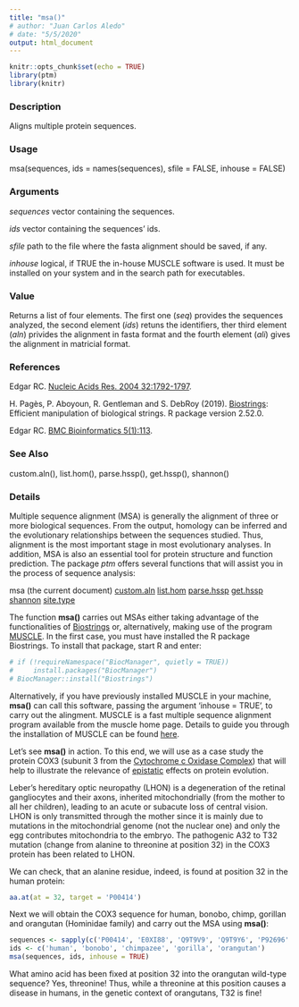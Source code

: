 ```yaml
---
title: "msa()"
# author: "Juan Carlos Aledo"
# date: "5/5/2020"
output: html_document
---
```


```r
knitr::opts_chunk$set(echo = TRUE)
library(ptm)
library(knitr)
```

### Description
Aligns multiple protein sequences.

### Usage
msa(sequences, ids = names(sequences), sfile = FALSE, inhouse = FALSE)

### Arguments
_sequences_	vector containing the sequences.

_ids_  vector containing the sequences' ids.

_sfile_ path to the file where the fasta alignment should be saved, if any.

_inhouse_ logical, if TRUE the in-house MUSCLE software is used. It must be installed on your system and in the search path for executables.

### Value

Returns a list of four elements. The first one (*seq*) provides the sequences analyzed, the second element (*ids*) retuns the identifiers, ther third element (*aln*) privides the alignment in fasta format and the fourth element (*ali*) gives the alignment in matricial format.

### References
Edgar RC. [Nucleic Acids Res. 2004 32:1792-1797](https://www.ncbi.nlm.nih.gov/pmc/articles/PMC390337/).

H. Pagès, P. Aboyoun, R. Gentleman and S. DebRoy (2019). [Biostrings](https://bioconductor.org/packages/release/bioc/html/Biostrings.html): Efficient
  manipulation of biological strings. R package version 2.52.0.


Edgar RC. [BMC Bioinformatics 5(1):113](https://www.ncbi.nlm.nih.gov/pmc/articles/PMC517706/).

### See Also
custom.aln(), list.hom(), parse.hssp(), get.hssp(), shannon()

### Details

Multiple sequence alignment (MSA) is generally the alignment of three or more biological sequences. From the output, homology can be inferred and the evolutionary relationships between the sequences studied. Thus, alignment is the most important stage in most evolutionary analyses. In addition, MSA is also an essential tool for protein structure and function prediction. The package _ptm_ offers several functions that will assist you in the process of sequence analysis:

msa (the current document)
[custom.aln](/custom.aln)
[list.hom](/list.hom)
[parse.hssp](/parse.hssp)
[get.hssp](/get.hssp)
[shannon](/shannon)
[site.type](/site.type)

The function **msa()** carries out MSAs either taking advantage of the functionalities of [Biostrings](carries out MSAs using) or, alternatively, making use of the program [MUSCLE](https://www.drive5.com/muscle/). In the first case, you must have installed the R package Biostrings. To install that package, start R and enter:

```r
# if (!requireNamespace("BiocManager", quietly = TRUE))
#     install.packages("BiocManager")
# BiocManager::install("Biostrings")
```

Alternatively, if you have previously installed MUSCLE in your machine, **msa()** can call this software, passing the argument 'inhouse = TRUE', to carry out the alingment. MUSCLE is a fast multiple sequence alignment program available from the muscle home page. Details to guide you through the installation of MUSCLE can be found [here](/installing).


Let's see **msa()** in action. To this end, we will use as a case study the protein COX3 (subunit 3 from the [Cytochrome c Oxidase Complex](https://es.wikipedia.org/wiki/Citocromo_c_oxidasa)) that will help to illustrate the relevance of [epistatic](https://en.wikipedia.org/wiki/Epistasis) effects on protein evolution. 

Leber's hereditary optic neuropathy (LHON) is a degeneration of the retinal gangliocytes and their axons, inherited mitochondrially (from the mother to all her children), leading to an acute or subacute loss of central vision. LHON is only transmitted through the mother since it is mainly due to mutations in the mitochondrial genome (not the nuclear one) and only the egg contributes mitochondria to the embryo. The pathogenic A32 to T32 mutation (change from alanine to threonine at position 32) in the COX3 protein has been related to LHON. 

We can check, that an alanine residue, indeed, is found at position 32 in the human protein:

```r
aa.at(at = 32, target = 'P00414')
```


Next we will obtain the COX3 sequence for human, bonobo, chimp, gorillan and orangutan (Hominidae family) and carry out the MSA using **msa()**:

```r
sequences <- sapply(c('P00414', 'E0XI88', 'Q9T9V9', 'Q9T9Y6', 'P92696' ), ptm::get.seq)
ids <- c('human', 'bonobo', 'chimpazee', 'gorilla', 'orangutan')
msa(sequences, ids, inhouse = TRUE)
```

What amino acid has been fixed at position 32 into the orangutan wild-type sequence? Yes, threonine! Thus, while a threonine at this position causes a disease in humans, in the genetic context of orangutans, T32 is fine!

